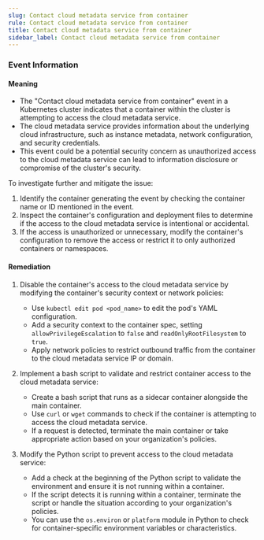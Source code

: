 ```yaml
--- 
slug: Contact cloud metadata service from container
rule: Contact cloud metadata service from container
title: Contact cloud metadata service from container
sidebar_label: Contact cloud metadata service from container
---
```

                   

### Event Information

#### Meaning

- The "Contact cloud metadata service from container" event in a Kubernetes cluster indicates that a container within the cluster is attempting to access the cloud metadata service.
- The cloud metadata service provides information about the underlying cloud infrastructure, such as instance metadata, network configuration, and security credentials.
- This event could be a potential security concern as unauthorized access to the cloud metadata service can lead to information disclosure or compromise of the cluster's security. 

To investigate further and mitigate the issue:
1. Identify the container generating the event by checking the container name or ID mentioned in the event.
2. Inspect the container's configuration and deployment files to determine if the access to the cloud metadata service is intentional or accidental.
3. If the access is unauthorized or unnecessary, modify the container's configuration to remove the access or restrict it to only authorized containers or namespaces.

#### Remediation

1. Disable the container's access to the cloud metadata service by modifying the container's security context or network policies:
   - Use `kubectl edit pod <pod_name>` to edit the pod's YAML configuration.
   - Add a security context to the container spec, setting `allowPrivilegeEscalation` to `false` and `readOnlyRootFilesystem` to `true`.
   - Apply network policies to restrict outbound traffic from the container to the cloud metadata service IP or domain.

2. Implement a bash script to validate and restrict container access to the cloud metadata service:
   - Create a bash script that runs as a sidecar container alongside the main container.
   - Use `curl` or `wget` commands to check if the container is attempting to access the cloud metadata service.
   - If a request is detected, terminate the main container or take appropriate action based on your organization's policies.

3. Modify the Python script to prevent access to the cloud metadata service:
   - Add a check at the beginning of the Python script to validate the environment and ensure it is not running within a container.
   - If the script detects it is running within a container, terminate the script or handle the situation according to your organization's policies.
   - You can use the `os.environ` or `platform` module in Python to check for container-specific environment variables or characteristics.

 